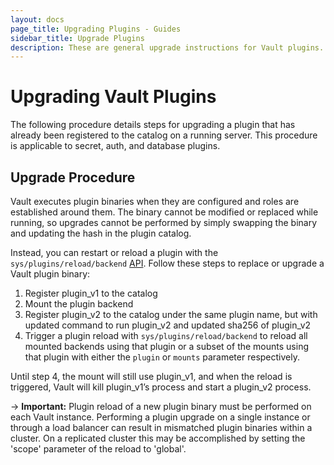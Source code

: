 ```yaml
---
layout: docs
page_title: Upgrading Plugins - Guides
sidebar_title: Upgrade Plugins
description: These are general upgrade instructions for Vault plugins.
---
```


# Upgrading Vault Plugins

The following procedure details steps for upgrading a plugin that has already
been registered to the catalog on a running server. This procedure is applicable
to secret, auth, and database plugins.

## Upgrade Procedure

Vault executes plugin binaries when they are configured and roles are established
around them. The binary cannot be modified or replaced while running, so
upgrades cannot be performed by simply swapping the binary and updating the hash
in the plugin catalog.

Instead, you can restart or reload a plugin with the
`sys/plugins/reload/backend` [API][plugin_reload_api]. Follow these steps to
replace or upgrade a Vault plugin binary:

1. Register plugin_v1 to the catalog
2. Mount the plugin backend
3. Register plugin_v2 to the catalog under the same plugin name, but with
   updated command to run plugin_v2 and updated sha256 of plugin_v2
4. Trigger a plugin reload with `sys/plugins/reload/backend` to reload all
   mounted backends using that plugin or a subset of the mounts using that plugin
   with either the `plugin` or `mounts` parameter respectively.

Until step 4, the mount will still use plugin_v1, and when the reload is
triggered, Vault will kill plugin_v1’s process and start a plugin_v2 process.

-> **Important:** Plugin reload of a new plugin binary must be
performed on each Vault instance. Performing a plugin upgrade on a single
instance or through a load balancer can result in mismatched
plugin binaries within a cluster.  On a replicated cluster this may be accomplished
by setting the 'scope' parameter of the reload to 'global'.

[plugin_reload_api]: /api/system/plugins-reload-backend
